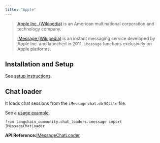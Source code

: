 ```yaml
---
title: "Apple"
---
```


> [Apple Inc. (Wikipedia)](https://en.wikipedia.org/wiki/Apple_Inc.) is an American multinational corporation and technology company.
>
> [iMessage (Wikipedia)](https://en.wikipedia.org/wiki/IMessage) is an instant messaging service developed by Apple Inc. and launched in 2011. `iMessage` functions exclusively on Apple platforms.

## Installation and Setup

See [setup instructions](/oss/integrations/chat_loaders/imessage).

## Chat loader

It loads chat sessions from the `iMessage` `chat.db` `SQLite` file.

See a [usage example](/oss/integrations/chat_loaders/imessage).

```
from langchain_community.chat_loaders.imessage import IMessageChatLoader
```

**API Reference:**[IMessageChatLoader](https://python.langchain.com/api_reference/community/chat_loaders/langchain_community.chat_loaders.imessage.IMessageChatLoader.html)
